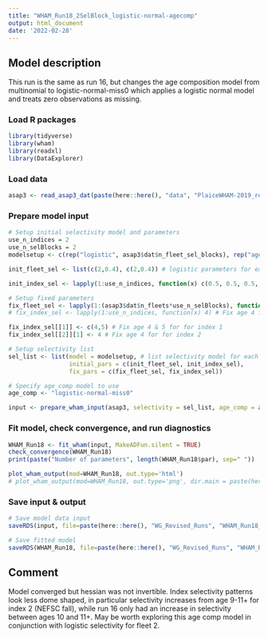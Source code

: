 ```yaml
---
title: "WHAM_Run18_2SelBlock_logistic-normal-agecomp"
output: html_document
date: '2022-02-28'
---
```


## Model description
This run is the same as run 16, but changes the age composition model from multinomial to logistic-normal-miss0 which applies a logistic normal model and treats zero observations as missing.

### Load R packages
```r
library(tidyverse)
library(wham)
library(readxl)
library(DataExplorer)
```

### Load data
```r
asap3 <- read_asap3_dat(paste(here::here(), "data", "PlaiceWHAM-2019_revised_NEFSC-LW-WAA_2SelBlock.DAT", sep="/"))
```

### Prepare model input
```r
# Setup initial selectivity model and parameters
use_n_indices = 2
use_n_selBlocks = 2
modelsetup <- c(rep("logistic", asap3$dat$n_fleet_sel_blocks), rep("age-specific", use_n_indices))

init_fleet_sel <- list(c(2,0.4), c(2,0.4)) # logistic parameters for each selectivity block, based on model type

init_index_sel <- lapply(1:use_n_indices, function(x) c(0.5, 0.5, 0.5, 1, 1, 0.5, 0.5, 0.5, 0.5, 0.5, 0.5))

# Setup fixed parameters
fix_fleet_sel <- lapply(1:(asap3$dat$n_fleets*use_n_selBlocks), function(x) NA) 
# fix_index_sel <- lapply(1:use_n_indices, function(x) 4) # Fix age 4 for both indices,  NA means do not fix 

fix_index_sel[[1]] <- c(4,5) # Fix age 4 & 5 for for index 1
fix_index_sel[[2]][1] <- 4 # Fix age 4 for for index 2

# Setup selectivity list
sel_list <- list(model = modelsetup, # list selectivity model for each fleet and index
                 initial_pars = c(init_fleet_sel, init_index_sel),
                 fix_pars = c(fix_fleet_sel, fix_index_sel))

# Specify age_comp model to use
age_comp <- "logistic-normal-miss0"

input <- prepare_wham_input(asap3, selectivity = sel_list, age_comp = age_comp, model_name = "WHAM_Run18") 
```

### Fit model, check convergence, and run diagnostics
```r
WHAM_Run18 <- fit_wham(input, MakeADFun.silent = TRUE) 
check_convergence(WHAM_Run18)
print(paste("Number of parameters", length(WHAM_Run18$par), sep=" "))

plot_wham_output(mod=WHAM_Run18, out.type='html')
# plot_wham_output(mod=WHAM_Run18, out.type='png', dir.main = paste(here::here(), "WHAM_Run18", sep="/"))
```


### Save input & output
```r
# Save model data input
saveRDS(input, file=paste(here::here(), "WG_Revised_Runs", "WHAM_Run18_2SelBlock_logistic-normal-agecomp", "WHAM_Run18_input.rds", sep="/"))

# Save fitted model
saveRDS(WHAM_Run18, file=paste(here::here(), "WG_Revised_Runs", "WHAM_Run18_2SelBlock_logistic-normal-agecomp", "WHAM_Run18_model.rds", sep="/"))
```

## Comment
Model converged but hessian was not invertible. Index selectivity patterns look less dome shaped, in particular selectivity increases from age 9-11+ for index 2 (NEFSC fall), while run 16 only had an increase in selectivity between ages 10 and 11+. May be worth exploring this age comp model in conjunction with logistic selectivity for fleet 2.
